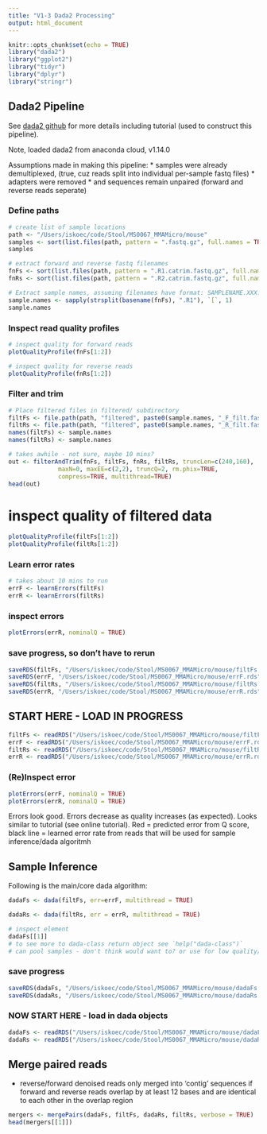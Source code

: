 ```yaml
---
title: "V1-3 Dada2 Processing"
output: html_document
---
```


```r
knitr::opts_chunk$set(echo = TRUE)
library("dada2")
library("ggplot2")
library("tidyr")
library("dplyr")
library("stringr")

```

## Dada2 Pipeline

See [dada2 github](https://benjjneb.github.io/dada2/index.html) for more details including tutorial (used to construct this pipeline).

Note, loaded dada2 from anaconda cloud, v1.14.0

Assumptions made in making this pipeline:
* samples were already demultiplexed, (true, cuz reads split into individual per-sample fastq files)
* adapters were removed 
* and sequences remain unpaired (forward and reverse reads seperate)

### Define paths

```r
# create list of sample locations
path <- "/Users/iskoec/code/Stool/MS0067_MMAMicro/mouse"
samples <- sort(list.files(path, pattern = ".fastq.gz", full.names = TRUE))
samples

```


```r
# extract forward and reverse fastq filenames
fnFs <- sort(list.files(path, pattern = ".R1.catrim.fastq.gz", full.names = TRUE))
fnRs <- sort(list.files(path, pattern = ".R2.catrim.fastq.gz", full.names = TRUE))

# Extract sample names, assuming filenames have format: SAMPLENAME.XXX.fastq.gz
sample.names <- sapply(strsplit(basename(fnFs), ".R1"), `[`, 1)
sample.names
```



### Inspect read quality profiles
```r
# inspect quality for forward reads
plotQualityProfile(fnFs[1:2])
```

```r
# inspect quality for reverse reads
plotQualityProfile(fnRs[1:2])
```



### Filter and trim


```r
# Place filtered files in filtered/ subdirectory
filtFs <- file.path(path, "filtered", paste0(sample.names, "_F_filt.fastq.gz"))
filtRs <- file.path(path, "filtered", paste0(sample.names, "_R_filt.fastq.gz"))
names(filtFs) <- sample.names
names(filtRs) <- sample.names
```


```r
# takes awhile - not sure, maybe 10 mins?
out <- filterAndTrim(fnFs, filtFs, fnRs, filtRs, truncLen=c(240,160),
              maxN=0, maxEE=c(2,2), truncQ=2, rm.phix=TRUE,
              compress=TRUE, multithread=TRUE)
head(out)
```

# inspect quality of filtered data

```r
plotQualityProfile(filtFs[1:2])
plotQualityProfile(filtRs[1:2])
```

### Learn error rates
```r
# takes about 10 mins to run
errF <- learnErrors(filtFs)
errR <- learnErrors(filtRs)
```

### inspect errors
```r
plotErrors(errR, nominalQ = TRUE)
```



### save progress, so don't have to rerun
```r
saveRDS(filtFs, "/Users/iskoec/code/Stool/MS0067_MMAMicro/mouse/filtFs.rds")
saveRDS(errF, "/Users/iskoec/code/Stool/MS0067_MMAMicro/mouse/errF.rds")
saveRDS(filtRs, "/Users/iskoec/code/Stool/MS0067_MMAMicro/mouse/filtRs.rds")
saveRDS(errR, "/Users/iskoec/code/Stool/MS0067_MMAMicro/mouse/errR.rds")
```


## START HERE - LOAD IN PROGRESS
```r
filtFs <- readRDS("/Users/iskoec/code/Stool/MS0067_MMAMicro/mouse/filtFs.rds")
errF <- readRDS("/Users/iskoec/code/Stool/MS0067_MMAMicro/mouse/errF.rds")
filtRs <- readRDS("/Users/iskoec/code/Stool/MS0067_MMAMicro/mouse/filtRs.rds")
errR <- readRDS("/Users/iskoec/code/Stool/MS0067_MMAMicro/mouse/errR.rds")
```



### (Re)Inspect error
```r
plotErrors(errF, nominalQ = TRUE)
plotErrors(errR, nominalQ = TRUE)
```

Errors look good. Errors decrease as quality increases (as expected). Looks similar to tutorial (see online tutorial). Red = predicted error from Q score, black line = learned error rate from reads that will be used for sample inference/dada algoritmh

## Sample Inference

Following is the main/core dada algorithm:
```r
dadaFs <- dada(filtFs, err=errF, multithread = TRUE)
```

```r
dadaRs <- dada(filtRs, err = errR, multithread = TRUE)
```

```r
# inspect element
dadaFs[[1]]
# to see more to dada-class return object see `help("dada-class")`
# can pool samples - don't think would want to? or use for low quality/low abundance samples?
```

### save progress
```r
saveRDS(dadaFs, "/Users/iskoec/code/Stool/MS0067_MMAMicro/mouse/dadaFs.RDS")
saveRDS(dadaRs, "/Users/iskoec/code/Stool/MS0067_MMAMicro/mouse/dadaRs.RDS")

```

### NOW START HERE - load in dada objects
```r
dadaFs <- readRDS("/Users/iskoec/code/Stool/MS0067_MMAMicro/mouse/dadaFs.RDS")
dadaRs <- readRDS("/Users/iskoec/code/Stool/MS0067_MMAMicro/mouse/dadaRs.RDS")
```



## Merge paired reads
- reverse/forward denoised reads only merged into 'contig' sequences if forward and reverse reads overlap by at least 12 bases and are identical to each other in the overlap region
```r
mergers <- mergePairs(dadaFs, filtFs, dadaRs, filtRs, verbose = TRUE)
head(mergers[[1]])
```

